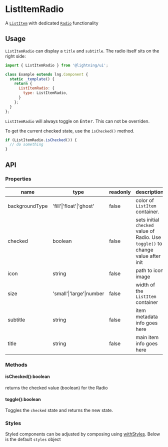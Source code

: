 
# ListItemRadio

A [`ListItem`](?path=/docs/listitem--basic) with dedicated [`Radio`](?path=/docs/toggle--basic) functionality

## Usage

`ListItemRadio` can display a `title` and `subtitle`. The radio itself sits on the right side:

```js
import { ListItemRadio } from '@lightning/ui';

class Example extends lng.Component {
  static _template() {
    return {
      ListItemRadio: {
        type: ListItemRadio,
      }
    };
  }
};
```

<Canvas>
  <Story id="patterns-listitemradio--basic" />
</Canvas>

`ListItemRadio` will always toggle on <kbd>Enter</kbd>. This can not be overriden.

To get the current checked state, use the `isChecked()` method.

```js
if (ListItemRadio.isChecked()) {
  // do something
}
```

## API

### Properties

name|type|readonly|description
--|--|--|--
backgroundType|'fill'\|'float'\|'ghost'|false|color of `ListItem` container.
checked|boolean|false|sets initial `checked` value of Radio. Use `toggle()` to change value after init
icon|string|false|path to icon image
size|'small'\|'large'\|number|false|width of the `ListItem` container
subtitle|string|false|item metadata info goes here
title|string|false|main item info goes here

### Methods

#### isChecked():boolean

returns the checked value (boolean) for the Radio

#### toggle():boolean

Toggles the `checked` state and returns the new state.

### Styles

Styled components can be adjusted by composing using [withStyles](?path=/docs/mixins-withstyles--basic). Below is the default `styles` object

<Theme theme={ListItemRadio.styles} />
